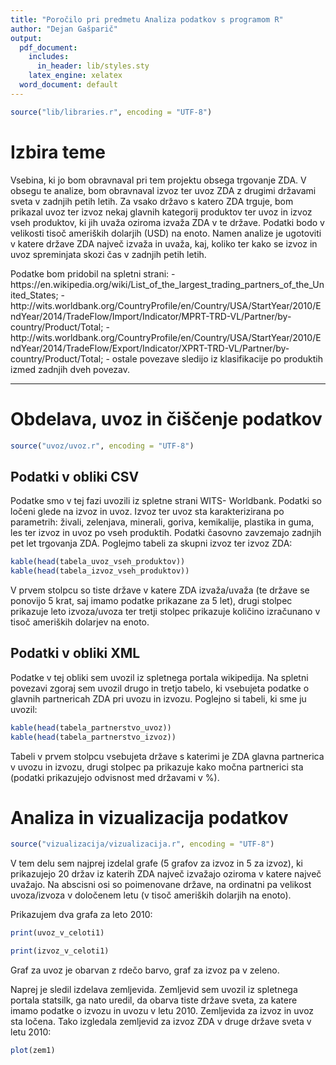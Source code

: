 ```yaml
---
title: "Poročilo pri predmetu Analiza podatkov s programom R"
author: "Dejan Gašparič"
output:
  pdf_document:
    includes:
      in_header: lib/styles.sty
    latex_engine: xelatex
  word_document: default
---
```


```r
source("lib/libraries.r", encoding = "UTF-8")
```

# Izbira teme

Vsebina, ki jo bom obravnaval pri tem projektu obsega trgovanje ZDA. V obsegu te analize, bom obravnaval izvoz ter uvoz ZDA z drugimi državami sveta v zadnjih petih letih. Za vsako državo s katero ZDA trguje, bom prikazal uvoz ter izvoz nekaj glavnih kategorij produktov ter uvoz in izvoz vseh produktov, ki jih uvaža oziroma izvaža ZDA v te države. Podatki bodo v velikosti tisoč ameriških dolarjih (USD) na enoto.
Namen analize je ugotoviti v katere države ZDA največ izvaža in uvaža, kaj, koliko ter kako se izvoz in uvoz spreminjata skozi čas v zadnjih petih letih.

Podatke bom pridobil na spletni strani:
- https://en.wikipedia.org/wiki/List_of_the_largest_trading_partners_of_the_United_States;
- http://wits.worldbank.org/CountryProfile/en/Country/USA/StartYear/2010/EndYear/2014/TradeFlow/Import/Indicator/MPRT-TRD-VL/Partner/by-country/Product/Total;
- http://wits.worldbank.org/CountryProfile/en/Country/USA/StartYear/2010/EndYear/2014/TradeFlow/Export/Indicator/XPRT-TRD-VL/Partner/by-country/Product/Total;
- ostale povezave sledijo iz klasifikacije po produktih izmed zadnjih dveh povezav.

***

# Obdelava, uvoz in čiščenje podatkov

```r
source("uvoz/uvoz.r", encoding = "UTF-8")
```

## Podatki v obliki CSV

Podatke smo v tej fazi uvozili iz spletne strani WITS- Worldbank. Podatki so ločeni glede na izvoz in uvoz. Izvoz ter uvoz sta karakterizirana po parametrih: živali, zelenjava, minerali, goriva, kemikalije, plastika in guma, les ter izvoz in uvoz po vseh produktih. Podatki časovno zavzemajo zadnjih pet let trgovanja ZDA.
Poglejmo tabeli za skupni izvoz ter izvoz ZDA:

```r
kable(head(tabela_uvoz_vseh_produktov))
kable(head(tabela_izvoz_vseh_produktov))
```


V prvem stolpcu so tiste države v katere ZDA izvaža/uvaža (te države se ponovijo 5 krat, saj imamo podatke prikazane za 5 let), drugi stolpec prikazuje leto izvoza/uvoza ter tretji stolpec prikazuje količino izračunano v tisoč ameriških dolarjev na enoto. 



## Podatki v obliki XML

Podatke v tej obliki sem uvozil iz spletnega portala wikipedija. Na spletni povezavi zgoraj sem uvozil drugo in tretjo tabelo, ki vsebujeta podatke o glavnih partnericah ZDA pri uvozu in izvozu. 
Poglejno si tabeli, ki sme ju uvozil:

```r
kable(head(tabela_partnerstvo_uvoz))
kable(head(tabela_partnerstvo_izvoz))
```

Tabeli v prvem stolpcu vsebujeta države s katerimi je ZDA glavna partnerica v uvozu in izvozu, drugi stolpec pa prikazuje kako močna partnerici sta (podatki prikazujejo odvisnost med državami v %).

# Analiza in vizualizacija podatkov

```r
source("vizualizacija/vizualizacija.r", encoding = "UTF-8")
```

V tem delu sem najprej izdelal grafe (5 grafov za izvoz in 5 za izvoz), ki prikazujejo 20 držav iz katerih ZDA največ izvažajo oziroma v katere največ uvažajo. Na abscisni osi so poimenovane države, na ordinatni pa velikost uvoza/izvoza v določenem letu (v tisoč ameriških dolarjih na enoto).

Prikazujem dva grafa za leto 2010:

```r
print(uvoz_v_celoti1)
```
```r
print(izvoz_v_celoti1)
```

Graf za uvoz je obarvan z rdečo barvo, graf za izvoz pa v zeleno.

Naprej je sledil izdelava zemljevida. Zemljevid sem uvozil iz spletnega portala statsilk, ga nato uredil, da obarva tiste države sveta, za katere imamo podatke o izvozu in uvozu v letu 2010. Zemljevida za izvoz in uvoz sta ločena.
Tako izgledala zemljevid za izvoz ZDA v druge države sveta v letu 2010:

```r
plot(zem1)
```